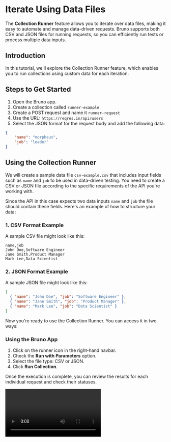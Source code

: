 
# Iterate Using Data Files

The **Collection Runner** feature allows you to iterate over data files, making it easy to automate and manage data-driven requests. Bruno supports both CSV and JSON files for running requests, so you can efficiently run tests or process multiple data inputs.

## Introduction

In this tutorial, we'll explore the Collection Runner feature, which enables you to run collections using custom data for each iteration.

## Steps to Get Started

1. Open the Bruno app.
2. Create a collection called `runner-example`
3. Create a POST request and name it `runner-request`
4. Use the URL: `https://reqres.in/api/users`
5. Select the JSON format for the request body and add the following data:

```json
{
    "name": "morpheus",
    "job": "leader"
}
```

## Using the Collection Runner

We will create a sample data file `csv-example.csv` that includes input fields such as `name` and `job` to be used in data-driven testing. You need to create a CSV or JSON file according to the specific requirements of the API you're working with.

Since the API in this case expects two data inputs `name` and `job` the file should contain these fields. Here's an example of how to structure your data:

### 1. CSV Format Example
A sample CSV file might look like this:

```csv copy
name,job
John Doe,Software Engineer
Jane Smith,Product Manager
Mark Lee,Data Scientist
```

### 2. JSON Format Example
A sample JSON file might look like this:

```json copy
[
  { "name": "John Doe", "job": "Software Engineer" },
  { "name": "Jane Smith", "job": "Product Manager" },
  { "name": "Mark Lee", "job": "Data Scientist" }
]
```

Now you're ready to use the Collection Runner. You can access it in two ways:

### Using the Bruno App

1. Click on the runner icon in the right-hand navbar.
2. Check the **Run with Parameters** option.
3. Select the file type: CSV or JSON.
4. Click **Run Collection**.

Once the execution is complete, you can review the results for each individual request and check their statuses.

<Video src="/assets/demo-csv-runner-gui.mp4" />

#### How to Use Variables from CSV/JSON Files

When you upload a CSV or JSON file, the variables within the file can be accessed using the `{{var}}` syntax.
You can access these variables dynamically in your requests and use them within Bruno.

##### Accessing Variables in Request Body

```json showLineNumbers filename="request-body"
{
  "name": "{{name}}",
  "email": "{{email}}"
}
```

In this example, `{{name}}` and `{{email}}` will be replaced by the actual values from the uploaded JSON file.

```json showLineNumbers filename="request-body"
{
  "name": "John Doe",
  "email": "john.doe@example.com"
}
```

##### Accessing Variables in Scripts

You can also access these variables directly in your pre-request or post-response scripts using `bru.getVar()`.

```javascript
console.log(bru.getVar("name")); // Outputs: John Doe
console.log(bru.getVar("email")); // Outputs: john.doe@example.com
```

When you run the request, you'll see the output of these variables in the console.

### Using the Bruno CLI

1. Navigate to the root directory of your Bruno collection.
2. Run the following command:

```bash copy
bru run --reporter-html results.html --csv-file-path /path/to/csv/file.csv
```

<Video src="/assets/demo-csv-runner-cli.mp4" />

It will create a `results.html` file in your Bruno collection's root directory. You can view this file in your browser.

### Command Overview

- `--reporter-html results.html`: Generates a human-readable HTML report.
- `--csv-file-path /path/to/csv/file.csv`: Specifies the path to the CSV file you want to use.

[Bruno CLI Overview](../../bru-cli/overview)

## Controlling Request Execution with Tags

Bruno allows you to filter which requests to run in your collection using tags. You can add tags to your requests and then filter them during collection runs.

<Callout type="info">
  This feature requires Bruno version 2.8.0 or higher.
</Callout>

### Filtering by Tags in GUI

When running a collection in the Bruno app, you can filter requests by tags:

1. **Add tags to your requests**: Go to request settings and add tags to categorize your requests
   
   ![Add Tags to Requests](/screenshots/collection-runner/1-add-tags.webp)

2. **Go to Collection Runner**: Open the collection runner to start filtering requests
3. **Use tag filter options**: Use the tag filter options to include or exclude requests based on their tags
4. **Run filtered collection**: Only requests matching your tag criteria will be executed

   ![Run Collection with Tags](/screenshots/collection-runner/2-run-collection-tags.webp)

#### Tag Filtering Options

- **Include tags**: Only run requests that have ALL of the specified tags
- **Exclude tags**: Skip requests that have ANY of the specified tags
- **Combined filtering**: Use both include and exclude filters together

Learn more about tag filtering in Bruno CLI in the [CLI tag filtering documentation](/bru-cli/runCollection#filtering-requests-with-tags).

## Runner Iteration Utilities

Bruno provides various utility functions to access and manipulate data from attached data files (CSV/JSON) during collection runs.

### Accessing Iteration Data

#### Check if a variable exists
```javascript
if (bru.runner.iterationData.has("username")) {
    console.log("Username exists in current iteration");
}
```

#### Get a specific value
```javascript
const username = bru.runner.iterationData.get("username");
console.log(`Current username: ${username}`);
```

#### Get all iteration data
```javascript
const allData = bru.runner.iterationData.get();
console.log("All iteration data:", allData);
```

#### Convert to JSON string
```javascript
const jsonData = bru.runner.iterationData.stringify();
console.log("JSON data:", jsonData);
```

#### Remove a variable
```javascript
bru.runner.iterationData.unset("password");
```

### Iteration Information

#### Get current iteration index
```javascript
const currentIteration = bru.runner.iterationIndex;
console.log(`Running iteration ${currentIteration}`);
```

#### Get total iterations
```javascript
const total = bru.runner.totalIterations;
console.log(`Total iterations: ${total}`);
```

### Example Usage

#### Basic Data Access
```javascript
// Get values from current iteration
const username = bru.runner.iterationData.get("username");
const password = bru.runner.iterationData.get("password");

// Use in request
bru.request.setBody({
    username: username,
    password: password
});
```

#### Conditional Logic Based on Iteration
```javascript
// Only modify data in first iteration
if (bru.runner.iterationIndex === 0) {
    bru.runner.iterationData.unset("password");
}

// Check if variable exists
if (bru.runner.iterationData.has("password")) {
    console.log("Password available");
}
```

### Data File Examples

#### CSV Format
```csv
username,password
user1,pass123
user2,pass456
```

#### JSON Format
```json
[
    { "username": "user1", "password": "pass123" },
    { "username": "user2", "password": "pass456" }
]
```

### Notes

- Variables removed with `unset()` only affect the current iteration
- Each iteration runs with fresh data from the file
- Supports both CSV and JSON data files
- Data is automatically loaded from the attached file at the start of each iteration
